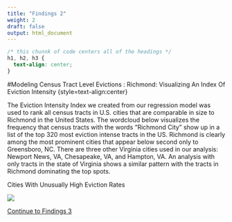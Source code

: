```yaml
---
title: "Findings 2"
weight: 2
draft: false
output: html_document
---
```


```css
/* this chunnk of code centers all of the headings */
h1, h2, h3 {
  text-align: center;
}
```

#Modeling Census Tract Level Evictions : Richmond: Visualizing An Index Of Eviction Intensity {style=text-align:center}

The Eviction Intensity Index we created from our regression model was used to rank all census tracts in U.S. cities that are comparable in size to Richmond in the United States. The wordcloud below visualizes the frequency that census tracts with the words “Richmond City” show up in a list of the top 320 most eviction intense tracts in the US. Richmond is clearly among the most prominent cities that appear below second only to Greensboro, NC. There are three other Virginia cities used in our analysis: Newport News, VA, Chesapeake, VA, and Hampton, VA. An analysis with only tracts in the state of Virginia shows a similar pattern with the tracts in Richmond dominating the top spots.
  
Cities With Unusually High Eviction Rates

![](../Richmond.Eviction.WordCloud.png)

[Continue to Findings 3](https://boya66.github.io/Richmond_website/findings/results-section-three/)
